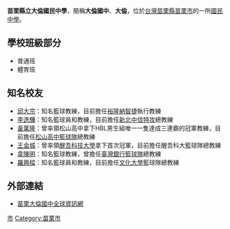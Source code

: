 {{Unreferenced |time=2014-12-25T09:36:58+00:00 }}
{{Infobox_School
|name           =苗栗縣立大倫國民中學
|other_name     =
|image          =
|motto          =<!--在此輸入校訓-->
|established    =
|type           =縣立國中
|grades         =3學年
|district       =[[中華民國|中華民國]][[苗栗市|苗栗市]]
|principal      =吳源有
|faculty        =
|staff          =
|enrollment     =
|free_label     =校別
|free_text      =男女合校
|free_label2    =校地面積
|free_text2     =
|location       ={{ROC-TW}}苗栗縣苗栗市育英街82號
|information    =
|website        =[http://www.dljh.mlc.edu.tw/ 苗栗大倫國中網站]
}}

'''苗栗縣立大倫國民中學'''，簡稱'''大倫國中'''、'''大倫'''，位於[[台灣|台灣]][[苗栗縣|苗栗縣]][[苗栗市|苗栗市]]的一所[[國民中學|國民中學]]。

== 學校班級部分 ==
*普通班
*體育班
== 知名校友 ==
* [[邱大宗|邱大宗]]：知名籃球教練，目前擔任[[裕隆納智捷|裕隆納智捷]]執行教練
* [[李逸驊|李逸驊]]：知名籃球員和教練，目前擔任[[新北中信特攻|新北中信特攻]]總教練
* [[黃萬隆|黃萬隆]]：曾率領松山高中拿下HBL男生組唯一一隻達成三連霸的冠軍教練，目前擔任[[松山高中籃球隊|松山高中籃球隊]]總教練
* [[王金城|王金城]]：曾率領[[醒吾科技大學|醒吾科技大學]]拿下首次冠軍，目前擔任醒吾科大籃球隊總教練
* [[韋陳明|韋陳明]]：知名籃球教練，曾擔任[[臺灣銀行籃球隊|臺灣銀行籃球隊]]總教練
* [[羅興樑|羅興樑]]：知名籃球員和教練，目前擔任[[文化大學|文化大學]]籃球隊總教練

== 外部連結 ==
* {{zh-tw}} [http://www.dljh.mlc.edu.tw/ 苗栗大倫國中全球資訊網]
{{苗栗縣國民中小學}}
{{台湾教育小作品}}

[[Category:苗栗縣立國民中學|市]]
[[Category:苗栗市|Category:苗栗市]]